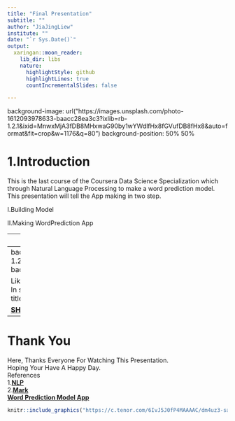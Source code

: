 ---
title: "Final Presentation"
subtitle: ""
author: "JiaJingLiew"
institute: ""
date: "`r Sys.Date()`"
output:
  xaringan::moon_reader:
    lib_dir: libs
    nature:
      highlightStyle: github
      highlightLines: true
      countIncrementalSlides: false

---
background-image: url("https://images.unsplash.com/photo-1612093978633-baacc28ea3c3?ixlib=rb-1.2.1&ixid=MnwxMjA3fDB8MHxwaG90by1wYWdlfHx8fGVufDB8fHx8&auto=format&fit=crop&w=1176&q=80")
background-position: 50% 50%

# 1.Introduction

This is the last course of the Coursera Data Science Specialization which through Natural Language Processing to make a word prediction model. This presentation will tell the App making in two step.

I.Building Model

II.Making WordPrediction App

---
background-image: url("https://wallpaper.dog/large/20472521.jpg")
background-position: 50% 50%

# 2.Buliding Model

In here, we will roughly talk about this step. We can follow three motion to build the model.


1.Loading the packages and data, finding some information from data.

2.Random sampling the data, making a remove words set, removing the words set

3.Following the N-grams Model, make a words filter in n-grams.  
[**N-Grams**](https://en.wikipedia.org/wiki/N-gram)

---
background-image: url("https://images.unsplash.com/photo-1521489871110-81dc5a61dbda?ixlib=rb-1.2.1&ixid=MnwxMjA3fDB8MHxwaG90by1wYWdlfHx8fGVufDB8fHx8&auto=format&fit=crop&w=1856&q=80")
background-position: 50% 50%
# 3.Making WordPrediction App

Likely last slide, we simplify the talking about this. Usually, the simple web app is easily making from the Shiny.
In shiny have input term(ui) and output term(serve). You must set your iuput term with some parameters such as title, value, word front size, etc. For output term, you need to adjust your output parameter, just like input term.

[**SHINY**](https://shiny.rstudio.com/tutorial/)
---

# Thank You
Here, Thanks Everyone For Watching This Presentation.  
Hoping Your Have A Happy Day.  
References  
1.[**NLP**](https://www.techtarget.com/searchenterpriseai/definition/natural-language-processing-NLP)  
2.[**Mark**](https://github.com/mark-blackmore/JHU-Data-Science-Capstone/blob/master/02_Task_Script.R)  
[**Word Prediction Model App**](https://blackskyjason.shinyapps.io/WordPredictionApp/)

```{r, echo=FALSE}
knitr::include_graphics("https://c.tenor.com/6IvJ5J0fP4MAAAAC/dm4uz3-sakamoto.gif")
```
